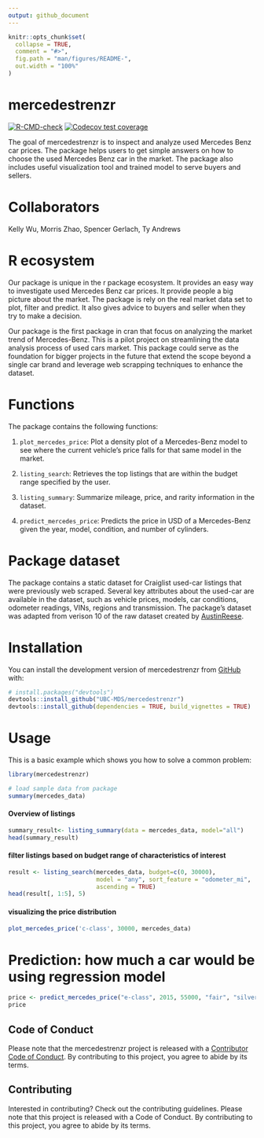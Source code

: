 ```yaml
---
output: github_document
---
```


<!-- README.md is generated from README.Rmd. Please edit that file -->

```r
knitr::opts_chunk$set(
  collapse = TRUE,
  comment = "#>",
  fig.path = "man/figures/README-",
  out.width = "100%"
)
```

# mercedestrenzr

<!-- badges: start -->
[![R-CMD-check](https://github.com/UBC-MDS/mercedestrenzr/actions/workflows/R-CMD-check.yaml/badge.svg)](https://github.com/UBC-MDS/mercedestrenzr/actions/workflows/R-CMD-check.yaml)
[![Codecov test coverage](https://codecov.io/gh/UBC-MDS/mercedestrenzr/branch/main/graph/badge.svg)](https://app.codecov.io/gh/UBC-MDS/mercedestrenzr?branch=main)
<!-- badges: end -->

The goal of mercedestrenzr is to inspect and analyze used Mercedes Benz car prices. The package helps users to get simple answers on how to choose the used Mercedes Benz car in the market. The package also includes useful visualization tool and trained model to serve buyers and sellers.

# Collaborators
Kelly Wu, Morris Zhao, Spencer Gerlach, Ty Andrews

# R ecosystem
Our package is unique in the r package ecosystem. It provides an easy way to investigate used Mercedes Benz car prices. It provide people a big picture about the market. The package is rely on the real market data set to plot, filter and predict. It also gives advice to buyers and seller when they try to make a decision.

Our package is the first package in cran that focus on analyzing the market trend of Mercedes-Benz. This is a pilot project on streamlining the data analysis process of used cars market. This package could serve as the foundation for bigger projects in the future that extend the scope beyond a single car brand and leverage web scrapping techniques to enhance the dataset.


# Functions
The package contains the following functions:

1. `plot_mercedes_price`: Plot a density plot of a Mercedes-Benz model to see where the current vehicle's price falls for that same model in the market.

2. `listing_search`: Retrieves the top listings that are within the budget range specified by the user.

3. `listing_summary`: Summarize mileage, price, and rarity information in the dataset.

4. `predict_mercedes_price`: Predicts the price in USD of a Mercedes-Benz given the year, model, condition, and number of cylinders.


# Package dataset
The package contains a static dataset for Craiglist used-car listings that were previously web scraped. Several key attributes about the used-car are available in the dataset, such as vehicle prices, models, car conditions, odometer readings, VINs, regions and transmission. The package's dataset was adapted from verison 10 of the raw dataset created by [AustinReese](https://github.com/AustinReese/UsedVehicleSearch).


# Installation

You can install the development version of mercedestrenzr from [GitHub](https://github.com/) with:

``` r
# install.packages("devtools")
devtools::install_github("UBC-MDS/mercedestrenzr")
devtools::install_github(dependencies = TRUE, build_vignettes = TRUE)
```

# Usage

This is a basic example which shows you how to solve a common problem:

```r
library(mercedestrenzr)

# load sample data from package
summary(mercedes_data)
```

#### Overview of listings
```r
summary_result<- listing_summary(data = mercedes_data, model="all")
head(summary_result)
```

#### filter listings based on budget range of characteristics of interest
```r
result <- listing_search(mercedes_data, budget=c(0, 30000), 
                         model = "any", sort_feature = "odometer_mi",
                         ascending = TRUE)
head(result[, 1:5], 5)
```

#### visualizing the price distribution
```r
plot_mercedes_price('c-class', 30000, mercedes_data)

```


# Prediction: how much a car would be using regression model 
```r
price <- predict_mercedes_price("e-class", 2015, 55000, "fair", "silver")
price
```

## Code of Conduct
  
  Please note that the mercedestrenzr project is released with a [Contributor Code of Conduct](https://contributor-covenant.org/version/2/1/CODE_OF_CONDUCT.html). By contributing to this project, you agree to abide by its terms.
  
  
## Contributing
Interested in contributing? Check out the contributing guidelines. Please note that this project is released with a Code of Conduct. By contributing to this project, you agree to abide by its terms.

